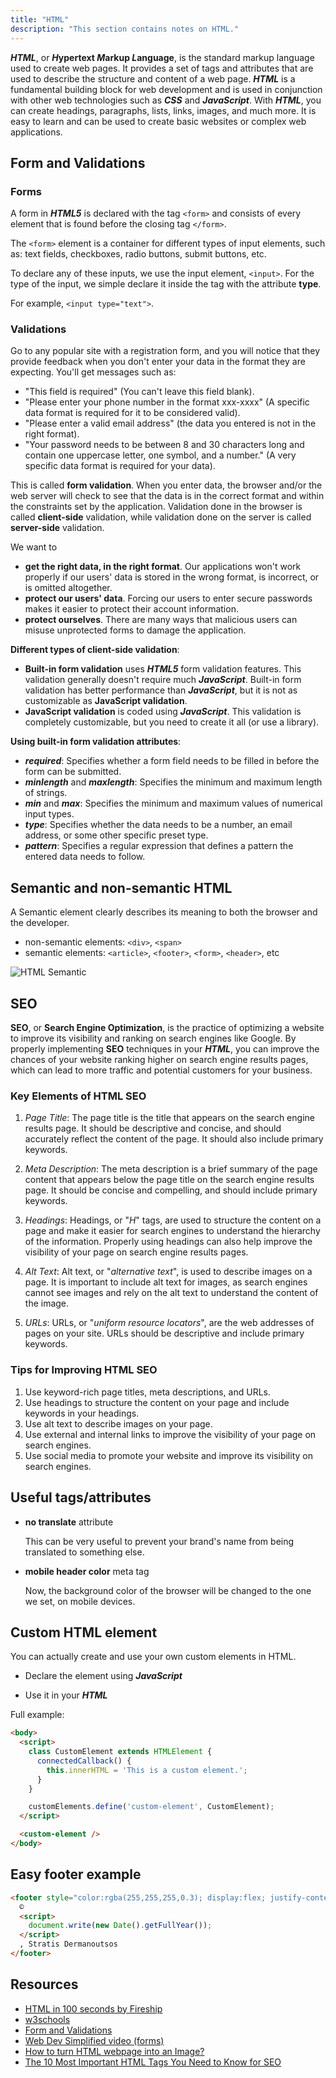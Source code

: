 ```yaml
---
title: "HTML"
description: "This section contains notes on HTML."
---
```



***HTML***, or ***H*ypertext *M*arkup *L*anguage**, is the standard markup language used to create web pages. It provides a set of tags and attributes that are used to describe the structure and content of a web page. ***HTML*** is a fundamental building block for web development and is used in conjunction with other web technologies such as ***CSS*** and ***JavaScript***. With ***HTML***, you can create headings, paragraphs, lists, links, images, and much more. It is easy to learn and can be used to create basic websites or complex web applications.

## Form and Validations

### Forms

A form in ***HTML5*** is declared with the tag `<form>` and consists of every element that is found before the closing tag `</form>`.

The `<form>` element is a container for different types of input elements, such as: text fields, checkboxes, radio buttons, submit buttons, etc.

To declare any of these inputs, we use the input element, `<input>`.
For the type of the input, we simple declare it inside the tag with the attribute **type**.

For example, `<input type="text">`.

### Validations

Go to any popular site with a registration form, and you will notice that they provide feedback when you don't enter your data in the format they are expecting. You'll get messages such as:

- "This field is required" (You can't leave this field blank).
- "Please enter your phone number in the format xxx-xxxx" (A specific data format is required for it to be considered valid).
- "Please enter a valid email address" (the data you entered is not in the right format).
- "Your password needs to be between 8 and 30 characters long and contain one uppercase letter, one symbol, and a number." (A very specific data format is required for your data).

This is called **form validation**. When you enter data, the browser and/or the web server will check to see that the data is in the correct format and within the constraints set by the application. Validation done in the browser is called **client-side** validation, while validation done on the server is called **server-side** validation.

We want to

- **get the right data, in the right format**. Our applications won't work properly if our users' data is stored in the wrong format, is incorrect, or is omitted altogether.
- **protect our users' data**. Forcing our users to enter secure passwords makes it easier to protect their account information.
- **protect ourselves**. There are many ways that malicious users can misuse unprotected forms to damage the application.

**Different types of client-side validation**:

- **Built-in form validation** uses ***HTML5*** form validation features. This validation generally doesn't require much ***JavaScript***. Built-in form validation has better performance than ***JavaScript***, but it is not as customizable as **JavaScript validation**.
- **JavaScript validation** is coded using ***JavaScript***. This validation is completely customizable, but you need to create it all (or use a library).

**Using built-in form validation attributes**:

- ***required***: Specifies whether a form field needs to be filled in before the form can be submitted.
- ***minlength*** and ***maxlength***: Specifies the minimum and maximum length of strings.
- ***min*** and ***max***: Specifies the minimum and maximum values of numerical input types.
- ***type***: Specifies whether the data needs to be a number, an email address, or some other specific preset type.
- ***pattern***: Specifies a regular expression that defines a pattern the entered data needs to follow.

## Semantic and non-semantic HTML

A Semantic element clearly describes its meaning to both the browser and the developer.

- non-semantic elements: `<div>`, `<span>`
- semantic elements: `<article>`, `<footer>`, `<form>`, `<header>`, etc

![HTML Semantic](https://raw.githubusercontent.com/Stratis-Dermanoutsos/Full-Stack-Notes/main/Images/HTML-Semantic.gif)

## SEO

**SEO**, or **Search Engine Optimization**, is the practice of optimizing a website to improve its visibility and ranking on search engines like Google. By properly implementing **SEO** techniques in your ***HTML***, you can improve the chances of your website ranking higher on search engine results pages, which can lead to more traffic and potential customers for your business.

### Key Elements of HTML SEO

1. *Page Title*: The page title is the title that appears on the search engine results page. It should be descriptive and concise, and should accurately reflect the content of the page. It should also include primary keywords.

   <Gist gistCode="2b192ecdd9213f18fca22b72c30fab2e" fileName="html-title.html" />

2. *Meta Description*: The meta description is a brief summary of the page content that appears below the page title on the search engine results page. It should be concise and compelling, and should include primary keywords.

   <Gist gistCode="2b192ecdd9213f18fca22b72c30fab2e" fileName="html-description.html" />

3. *Headings*: Headings, or "*H*" tags, are used to structure the content on a page and make it easier for search engines to understand the hierarchy of the information. Properly using headings can also help improve the visibility of your page on search engine results pages.

   <Gist gistCode="2b192ecdd9213f18fca22b72c30fab2e" fileName="html-headings.html" />

4. *Alt Text*: Alt text, or "*alternative text*", is used to describe images on a page. It is important to include alt text for images, as search engines cannot see images and rely on the alt text to understand the content of the image.

   <Gist gistCode="2b192ecdd9213f18fca22b72c30fab2e" fileName="html-alt.html" />

5. *URLs*: URLs, or "*uniform resource locators*", are the web addresses of pages on your site. URLs should be descriptive and include primary keywords.

   <Gist gistCode="2b192ecdd9213f18fca22b72c30fab2e" fileName="html-link.html" />

### Tips for Improving HTML SEO

1. Use keyword-rich page titles, meta descriptions, and URLs.
2. Use headings to structure the content on your page and include keywords in your headings.
3. Use alt text to describe images on your page.
4. Use external and internal links to improve the visibility of your page on search engines.
5. Use social media to promote your website and improve its visibility on search engines.

## Useful tags/attributes

- **no translate** attribute

  <Gist gistCode="2b192ecdd9213f18fca22b72c30fab2e" fileName="html-translate-no.html" />

  This can be very useful to prevent your brand's name from being translated to something else.
- **mobile header color** meta tag

  <Gist gistCode="2b192ecdd9213f18fca22b72c30fab2e" fileName="html-theme-color.html" />

  Now, the background color of the browser will be changed to the one we set, on mobile devices.

## Custom HTML element

You can actually create and use your own custom elements in HTML.

- Declare the element using ***JavaScript***

  <Gist gistCode="2b192ecdd9213f18fca22b72c30fab2e" fileName="html-custom-component.js" />

- Use it in your ***HTML***

  <Gist gistCode="2b192ecdd9213f18fca22b72c30fab2e" fileName="html-custom-component.html" />

Full example:

```html
<body>
  <script>
    class CustomElement extends HTMLElement {
      connectedCallback() {
        this.innerHTML = 'This is a custom element.';
      }
    }

    customElements.define('custom-element', CustomElement);
  </script>

  <custom-element />
</body>
```

## Easy footer example

```html
<footer style="color:rgba(255,255,255,0.3); display:flex; justify-content:space-between; padding:16px;">
  ©
  <script>
    document.write(new Date().getFullYear());
  </script>
  , Stratis Dermanoutsos
</footer>
```

## Resources

- [HTML in 100 seconds by Fireship](https://youtu.be/ok-plXXHlWw)
- [w3schools](https://www.w3schools.com/html/default.asp)
- [Form and Validations](https://developer.mozilla.org/en-US/docs/Learn/Forms/Form_validation)
- [Web Dev Simplified video (forms)](https://youtu.be/fNcJuPIZ2WE)
- [How to turn HTML webpage into an Image?](https://dev.to/jasmin/how-to-turn-html-webpage-into-an-image-n1c)
- [The 10 Most Important HTML Tags You Need to Know for SEO](https://www.greengeeks.com/blog/html-tags-for-seo/)
